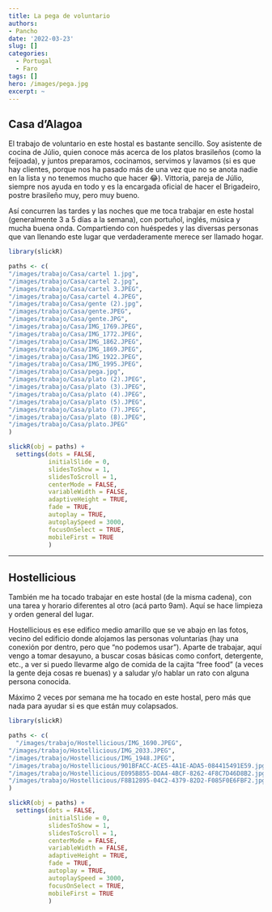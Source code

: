 ```yaml
---
title: La pega de voluntario
authors: 
- Pancho
date: '2022-03-23'
slug: []
categories:
  - Portugal
  - Faro
tags: []
hero: /images/pega.jpg
excerpt: ~
---
```


## Casa d'Alagoa

El trabajo de voluntario en este hostal es bastante sencillo. Soy asistente de cocina de Júlio, quien conoce más acerca de los platos brasileños (como la feijoada), y juntos preparamos, cocinamos, servimos y lavamos (si es que hay clientes, porque nos ha pasado más de una vez que no se anota nadie en la lista y no tenemos mucho que hacer 😂).
Vittoria, pareja de Júlio, siempre nos ayuda en todo y es la encargada oficial de hacer el Brigadeiro, postre brasileño muy, pero muy bueno.

Así concurren las tardes y las noches que me toca trabajar en este hostal (generalmente 3 a 5 días a la semana), con portuñol, inglés, música y mucha buena onda. Compartiendo con huéspedes y las diversas personas que van llenando este lugar que verdaderamente merece ser llamado hogar.

```r
library(slickR)

paths <- c(
"/images/trabajo/Casa/cartel 1.jpg",
"/images/trabajo/Casa/cartel 2.jpg",
"/images/trabajo/Casa/cartel 3.JPEG",
"/images/trabajo/Casa/cartel 4.JPEG",
"/images/trabajo/Casa/gente (2).jpg",
"/images/trabajo/Casa/gente.JPEG",
"/images/trabajo/Casa/gente.JPG",
"/images/trabajo/Casa/IMG_1769.JPEG",
"/images/trabajo/Casa/IMG_1772.JPEG",
"/images/trabajo/Casa/IMG_1862.JPEG",
"/images/trabajo/Casa/IMG_1869.JPEG",
"/images/trabajo/Casa/IMG_1922.JPEG",
"/images/trabajo/Casa/IMG_1995.JPEG",
"/images/trabajo/Casa/pega.jpg",
"/images/trabajo/Casa/plato (2).JPEG",
"/images/trabajo/Casa/plato (3).JPEG",
"/images/trabajo/Casa/plato (4).JPEG",
"/images/trabajo/Casa/plato (5).JPEG",
"/images/trabajo/Casa/plato (7).JPEG",
"/images/trabajo/Casa/plato (8).JPEG",
"/images/trabajo/Casa/plato.JPEG"
)

slickR(obj = paths) + 
  settings(dots = FALSE,
           initialSlide = 0,
           slidesToShow = 1,
           slidesToScroll = 1,
           centerMode = FALSE,
           variableWidth = FALSE,
           adaptiveHeight = TRUE,
           fade = TRUE,
           autoplay = TRUE,
           autoplaySpeed = 3000,
           focusOnSelect = TRUE,
           mobileFirst = TRUE
           )
```

---

## Hostellicious

También me ha tocado trabajar en este hostal (de la misma cadena), con una tarea y horario diferentes al otro (acá parto 9am). Aquí se hace limpieza y orden general del lugar. 

Hostellicious es ese edifico medio amarillo que se ve abajo en las fotos, vecino del edificio donde alojamos las personas voluntarias (hay una conexión por dentro, pero que "no podemos usar"). 
Aparte de trabajar, aquí vengo a tomar desayuno, a buscar cosas básicas como confort, detergente, etc., a ver si puedo llevarme algo de comida de la cajita "free food" (a veces la gente deja cosas re buenas) y a saludar y/o hablar un rato con alguna persona conocida.

Máximo 2 veces por semana me ha tocado en este hostal, pero más que nada para ayudar si es que están muy colapsados.



```r
library(slickR)

paths <- c(
  "/images/trabajo/Hostellicious/IMG_1690.JPEG",
"/images/trabajo/Hostellicious/IMG_2033.JPEG",
"/images/trabajo/Hostellicious/IMG_1948.JPEG",
"/images/trabajo/Hostellicious/901BFACC-ACE5-4A1E-ADA5-084415491E59.jpg",
"/images/trabajo/Hostellicious/E095B855-DDA4-4BCF-8262-4F8C7D46D8B2.jpg",
"/images/trabajo/Hostellicious/F8B12895-04C2-4379-82D2-F085F0E6FBF2.jpg"
)

slickR(obj = paths) + 
  settings(dots = FALSE,
           initialSlide = 0,
           slidesToShow = 1,
           slidesToScroll = 1,
           centerMode = FALSE,
           variableWidth = FALSE,
           adaptiveHeight = TRUE,
           fade = TRUE,
           autoplay = TRUE,
           autoplaySpeed = 3000,
           focusOnSelect = TRUE,
           mobileFirst = TRUE
           )
```